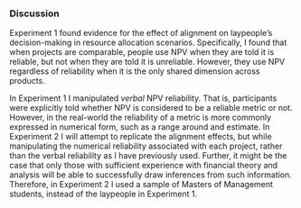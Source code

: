 ### Discussion

Experiment 1 found evidence for the effect of alignment on laypeople’s
decision-making in resource allocation scenarios. Specifically, I found that
when projects are comparable, people use NPV when they are told it is reliable,
but not when they are told it is unreliable. However, they use NPV regardless of
reliability when it is the only shared dimension across products.

In Experiment 1 I manipulated *verbal* NPV reliability. That is, participants
were explicitly told whether NPV is considered to be a reliable metric or not.
However, in the real-world the reliability of a metric is more commonly
expressed in numerical form, such as a range around and estimate. In Experiment
2 I will attempt to replicate the alignment effects, but while manipulating the
numerical reliability associated with each project, rather than the verbal
reliability as I have previously used. Further, it might be the case that only
those with sufficient experience with financial theory and analysis will be able
to successfully draw inferences from such information. Therefore, in Experiment
2 I used a sample of Masters of Management students, instead of the laypeople in
Experiment 1.

